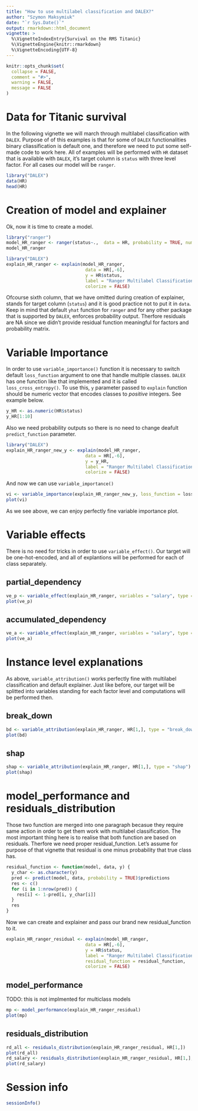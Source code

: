```yaml
---
title: "How to use multilabel classification and DALEX?"
author: "Szymon Maksymiuk"
date: "`r Sys.Date()`"
output: rmarkdown::html_document
vignette: >
  %\VignetteIndexEntry{Survival on the RMS Titanic}
  %\VignetteEngine{knitr::rmarkdown}
  %\VignetteEncoding{UTF-8}
---
```


```r
knitr::opts_chunk$set(
  collapse = FALSE,
  comment = "#>",
  warning = FALSE,
  message = FALSE
)
```

# Data for Titanic survival

In the following vignette we will march through multilabel classification with `DALEX`. Purpose of of this examples is that for some of `DALEX` functionalities binary cliassification is default one, and therefore we need to put some self-made code to work here. All of examples will be performed with `HR` dataset that is available with `DALEX`, it's target column is `status` with three level factor. For all cases our model will be `ranger`. 

```r
library("DALEX")
data(HR)
head(HR)
```

# Creation of model and explainer

Ok, now it is time to create a model.

```r
library("ranger")
model_HR_ranger <- ranger(status~.,  data = HR, probability = TRUE, num.trees = 50)
model_HR_ranger
```

```r
library("DALEX")
explain_HR_ranger <- explain(model_HR_ranger,
                              data = HR[,-6],
                              y = HR$status,
                              label = "Ranger Multilabel Classification",
                              colorize = FALSE)
```

Ofcourse sixth column, that we have omitted during creation of explainer, stands for target column (`status`) and it is good practice not to put it in `data`. Keep in mind that default `yhat` function for `ranger` and for any other package that is supported by `DALEX`, enforces probability output. Therfore residuals are NA since we didn't provide residual function meaningful for factors and probability matrix.

# Variable Importance

In order to use `variable_importance()` function it is necessary to switch default `loss_function` argument to one that handle multiple classes. `DALEX` has one function like that implemented and it is called `loss_cross_entropy()`.
To use this, `y` parameter passed to `explain` function should be numeric vector that encodes classes to *positive* integers. See example below.

```r
y_HR <- as.numeric(HR$status)
y_HR[1:10]
```
Also we need probability outputs so there is no need to change deafult `predict_function` parameter.

```r
library("DALEX")
explain_HR_ranger_new_y <- explain(model_HR_ranger,
                              data = HR[,-6],
                              y = y_HR,
                              label = "Ranger Multilabel Classification",
                              colorize = FALSE)
```
And now we can use `variable_importance()`

```r
vi <- variable_importance(explain_HR_ranger_new_y, loss_function = loss_cross_entropy)
plot(vi)
```

As we see above, we can enjoy perfectly fine variable importance plot. 

# Variable effects

There is no need for tricks in order to use `variable_effect()`. Our target will be one-hot-encoded, and all of explantions will be performed for each of class separately.

## partial_dependency

```r
ve_p <- variable_effect(explain_HR_ranger, variables = "salary", type = "partial_dependency")
plot(ve_p)
```

## accumulated_dependency

```r
ve_a <- variable_effect(explain_HR_ranger, variables = "salary", type = "accumulated_dependency")
plot(ve_a)
```

# Instance level explanations

As above, `variable_attribution()` works perfectly fine with multilabel classification and default explainer. Just like before, our target will be splitted into variables standing for each factor level and computations will be performed then. 

## break_down

```r
bd <- variable_attribution(explain_HR_ranger, HR[1,], type = "break_down")
plot(bd)
```

## shap

```r
shap <- variable_attribution(explain_HR_ranger, HR[1,], type = "shap")
plot(shap)
```


# model_performance and residuals_distribution

Those two function are merged into one paragraph becasue they require same action in order to get them work with multilabel classification. The most important thing here is to realise that both function are based on residuals. Therfore we need proper residual_function. Let's assume for purpose of that vignette that residual is one minus probability that true class has. 

```r
residual_function <- function(model, data, y) {
  y_char <- as.character(y)
  pred <- predict(model, data, probability = TRUE)$predictions 
  res <- c()
  for (i in 1:nrow(pred)) {
    res[i] <- 1-pred[i, y_char[i]]
  }
  res
}
```

Now we can create and explainer and pass our brand new residual_function to it. 

```r
explain_HR_ranger_residual <- explain(model_HR_ranger,
                              data = HR[,-6],
                              y = HR$status,
                              label = "Ranger Multilabel Classification",
                              residual_function = residual_function,
                              colorize = FALSE)
```

## model_performance

TODO: this is not implmented for multiclass models

```r
mp <- model_performance(explain_HR_ranger_residual)
plot(mp)
```

## residuals_distribution

```r
rd_all <- residuals_distribution(explain_HR_ranger_residual, HR[1,])
plot(rd_all)
rd_salary <- residuals_distribution(explain_HR_ranger_residual, HR[1,], variables = "salary")
plot(rd_salary)
```
# Session info

```r
sessionInfo()
```
